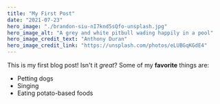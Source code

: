 ```yaml
---
title: "My First Post"
date: "2021-07-23"
hero_image: "./brandon-siu-nI7knd5sQfo-unsplash.jpg"
hero_image_alt: "A grey and white pitbull wading happily in a pool"
hero_image_credit_text: "Anthony Duran"
hero_image_credit_link: "https://unsplash.com/photos/eLUBGqKGdE4"
---
```

This is my first blog post! Isn't it *great*?
Some of my **favorite** things are:
* Petting dogs
* Singing
* Eating potato-based foods